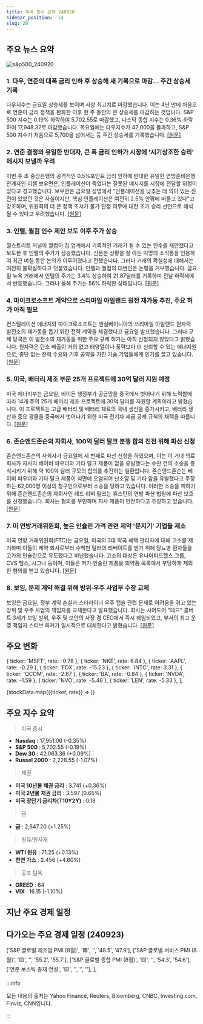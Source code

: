 ```yaml
---
title: 미국 증시 요약 240920
sidebar_position: -14
slug: 20
---
```


## 주요 뉴스 요약

![s&p500_240920](/map/240920.png)

### 1. **다우, 연준의 대폭 금리 인하 후 상승해 새 기록으로 마감... 주간 상승세 기록**

다우지수는 금요일 상승세를 보이며 사상 최고치로 마감했습니다. 이는 4년 만에 처음으로 연준이 금리 정책을 완화한 이후 한 주 동안의 큰 상승세를 마감하는 것입니다. S&P 500 지수는 0.19% 하락하여 5,702.55로 마감했고, 나스닥 종합 지수는 0.36% 하락하여 17,948.32로 마감했습니다. 목요일에는 다우지수가 42,000을 돌파하고, S&P 500 지수가 처음으로 5,700을 넘어서는 등 주간 상승세를 기록했습니다. [[원문]](https://www.cnbc.com/2024/09/19/stock-market-today-live-updates.html)

### 2. **연준 결정의 유일한 반대자, 큰 폭 금리 인하가 시장에 '시기상조한 승리' 메시지 보낼까 우려**

이번 주 초 중앙은행의 공격적인 0.5%포인트 금리 인하에 반대한 유일한 연방준비은행 관계자인 미셸 보우먼은, 인플레이션이 죽었다는 잘못된 메시지를 시장에 전달할 위험이 있다고 경고했습니다. 보우먼은 금요일 성명에서 "인플레이션을 낮추는 데 의미 있는 진전이 있었던 것은 사실이지만, 핵심 인플레이션은 여전히 2.5% 안팎에 머물고 있다"고 강조하며, 위원회의 더 큰 정책 조치가 물가 안정 의무에 대한 조기 승리 선언으로 해석될 수 있다고 우려했습니다. [[원문]](https://www.marketwatch.com/story/the-fed-decisions-lone-dissenter-worries-the-bigger-rate-cut-sends-a-premature-victory-message-to-markets-81a89fe1?mod=home-page)

### 3. **인텔, 퀄컴 인수 제안 보도 이후 주가 상승**

월스트리트 저널이 퀄컴이 칩 업계에서 기록적인 거래가 될 수 있는 인수를 제안했다고 보도한 후 인텔의 주가가 상승했습니다. 신문은 상황을 잘 아는 익명의 소식통을 인용하여 최근 며칠 동안 논의가 이루어졌다고 전했습니다. 그러나 거래의 확실성에 대해서는 여전히 불확실하다고 덧붙였습니다. 인텔과 퀄컴의 대변인은 논평을 거부했습니다. 금요일 뉴욕 거래에서 인텔의 주가는 3.4% 상승하여 21.87달러를 기록하며 전날 하락세에서 반등했습니다. 그러나 올해 주가는 56% 하락한 상태입니다. [[원문]](https://finance.yahoo.com/news/intel-gains-report-qualcomm-made-192727186.html)

### 4. **마이크로소프트 계약으로 스리마일 아일랜드 원전 재가동 추진, 주요 허가 아직 필요**

컨스텔레이션 에너지와 마이크로소프트는 펜실베이니아의 쓰리마일 아일랜드 원자력 발전소의 재가동을 돕기 위한 전력 계약을 체결했다고 금요일 발표했습니다. 그러나 규제 당국은 이 발전소의 재가동을 위한 주요 규제 허가는 아직 신청되지 않았다고 밝혔습니다. 원자력은 탄소 배출이 거의 없고 태양열이나 풍력보다 더 신뢰할 수 있는 에너지원으로, 중단 없는 전력 수요와 기후 공약을 가진 기술 기업들에게 인기를 끌고 있습니다. [[원문]](https://www.reuters.com/markets/deals/constellation-inks-power-supply-deal-with-microsoft-2024-09-20/)

### 5. **미국, 배터리 제조 부문 25개 프로젝트에 30억 달러 지원 예정**

미국 에너지부는 금요일, 바이든 행정부가 공급망을 중국에서 벗어나기 위해 노력함에 따라 14개 주의 25개 배터리 제조 프로젝트에 30억 달러를 지원할 계획이라고 밝혔습니다. 이 프로젝트는 고급 배터리 및 배터리 재료의 국내 생산을 증가시키고, 배터리 생산과 중요 광물을 중국에서 벗어나기 위한 미국 전기차 세금 공제 규칙의 채택을 따릅니다. [[원문]](https://www.reuters.com/business/energy/us-award-3-billion-25-projects-battery-manufacturing-sector-2024-09-20/)

### 6. **존슨앤드존슨의 자회사, 100억 달러 탈크 분쟁 합의 진전 위해 파산 신청**

존슨앤드존슨의 자회사가 금요일에 세 번째로 파산 신청을 하였으며, 이는 이 거대 의료 회사가 자사의 베이비 파우더와 기타 탈크 제품이 암을 유발했다는 수만 건의 소송을 종식시키기 위해 약 100억 달러 규모의 합의를 추진하는 일환입니다. 존슨앤드존슨는 베이비 파우더와 기타 탈크 제품이 석면에 오염되어 난소암 및 기타 암을 유발했다고 주장하는 62,000명 이상의 청구인으로부터 소송을 당하고 있습니다. 이러한 소송을 피하기 위해 존슨앤드존슨의 자회사인 레드 리버 탈크는 휴스턴의 연방 파산 법원에 파산 보호를 신청했습니다. 회사는 혐의를 부인하며 자사 제품이 안전하다고 주장하고 있습니다. [[원문]](https://www.reuters.com/business/healthcare-pharmaceuticals/jj-subsidiary-files-bankruptcy-advance-8-billion-talc-settlement-2024-09-20/)

### 7. **미 연방거래위원회, 높은 인슐린 가격 관련 제약 '문지기' 기업들 제소**

미국 연방 거래위원회(FTC)는 금요일, 미국의 3대 약국 혜택 관리자에 대해 고소를 제기하며 이들이 제약 회사로부터 수백만 달러의 리베이트를 받기 위해 당뇨병 환자들을 고가의 인슐린으로 유도했다고 비난했습니다. 고소의 대상은 유나이티드헬스 그룹, CVS 헬스, 시그나 등이며, 이들은 저가 인슐린 제품을 의약품 목록에서 부당하게 제외한 혐의를 받고 있습니다. [[원문]](https://www.reuters.com/business/healthcare-pharmaceuticals/us-ftc-sues-drug-gatekeepers-over-high-insulin-prices-2024-09-20/)

### 8. **보잉, 문제 계약 해결 위해 방위·우주 사업부 수장 교체**

보잉은 금요일, 정부 계약 손실과 스타라이너 우주 캡슐 관련 문제로 어려움을 겪고 있는 방위 및 우주 사업의 책임자를 교체한다고 발표했습니다. 회사는 시어도어 "테드" 콜버트 3세가 보잉 방위, 우주 및 보안의 사장 겸 CEO에서 즉시 해임되었고, 부서의 최고 운영 책임자 스티브 파커가 일시적으로 대체한다고 밝혔습니다. [[원문]](https://finance.yahoo.com/news/head-boeings-defense-space-business-224518329.html)

## 주요 변화

  { ticker: 'MSFT', rate: -0.78 },
  { ticker: 'NKE', rate: 6.84 },
  { ticker: 'AAPL', rate: -0.29 },
  { ticker: 'FDX', rate: -15.23 },
  { ticker: 'INTC', rate: 3.31 },
  { ticker: 'QCOM', rate: -2.87 },
  { ticker: 'BA', rate: -0.84 },
  { ticker: 'NVDA', rate: -1.59 },
  { ticker: 'NVO', rate: -5.46 },
  { ticker: 'LEN', rate: -5.33 },
];

{stockData.map(({ticker, rate}) => <StockCardMini key={ticker} ticker={ticker} rate={rate}></StockCardMini>)}

## 주요 지수 요약

> 미국 증시

- **Nasdaq** : 17,951.06 (-0.35%)
- **S&P 500** : 5,702.55 (-0.19%)
- **Dow 30** : 42,063.36 (+0.09%)
- **Russel 2000** : 2,228.55 (-1.07%)

> 채권

- **미국 10년물 채권 금리** : 3.741 (+0.36%)
- **미국 2년물 채권 금리** : 3.597 (0.65%)
- **미국 장단기 금리차(T10Y2Y)** : 0.18

> 금

- **금** : 2,647.20 (+1.25%)

> 원유/원자재

- **WTI 원유** : 71.25 (+0.13%)
- **천연 가스** : 2.456 (+4.60%)

> 공포 탐욕

- **GREED** : 64
- **VIX** : 16.15 (-1.10%)

## 지난 주요 경제 일정


<EconomicCalendar data={eventsData} />

## 다가오는 주요 경제 일정 (240923)

  ['S&P 글로벌 제조업 PMI (8월)', '🟥', '', '48.5', '47.9'],
  ['S&P 글로벌 서비스 PMI (8월)', '🟨', '', '55.2', '55.7'],
  ['S&P 글로벌 종합 PMI (8월)', '🟨', '', '54.3', '54.6'],
  ['연준 보스틱 총재 연설', '🟨', '', '', ''],
];

<EconomicCalendar data={nextEventsData} />

:::info

모든 내용의 출처는 Yahoo Finance, Reuters, Bloomberg, CNBC, Investing.com, Finviz, CNN입니다.

:::
